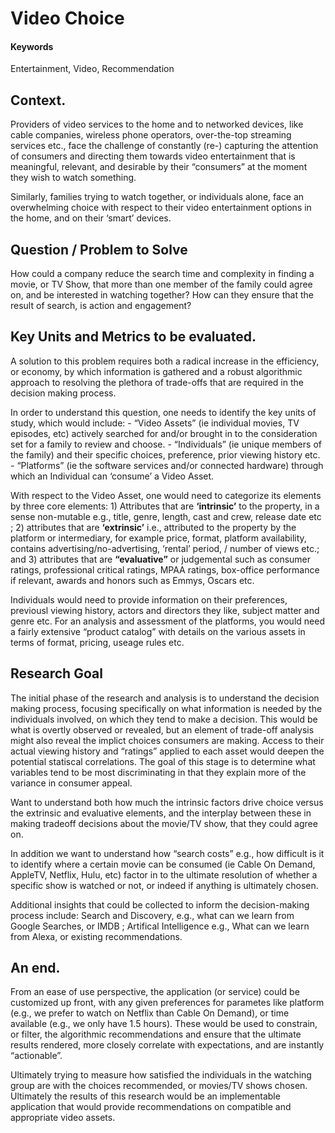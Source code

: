 # Video Choice

#### Keywords {-}

Entertainment, Video, Recommendation

## Context.

Providers of video services to the home and to networked devices, like cable companies, wireless phone operators, over-the-top streaming services etc., face the challenge of constantly (re-) capturing the attention of consumers and directing them towards video entertainment that is meaningful, relevant, and desirable by their “consumers” at the moment they wish to watch something.

Similarly, families trying to watch together, or individuals alone, face an overwhelming choice with respect to their video entertainment options in the home, and on their ‘smart’ devices.

## Question / Problem to Solve
How could a company reduce the search time and complexity in finding a movie, or TV Show, that more than one member of the family could agree on, and be interested in watching together?  How can they ensure that the result of search, is action and engagement?

## Key Units and Metrics to be evaluated.
A solution to this problem requires both a radical increase in the efficiency, or economy, by which information is gathered and a robust algorithmic approach to resolving the plethora of trade-offs that are required in the decision making process.  

In order to understand this question, one needs to identify the key units of study, which would include: 
- "Video Assets" (ie individual movies, TV episodes, etc) actively searched for and/or brought in to the consideration set for a family to review and choose.
- "Individuals" (ie unique members of the family) and their specific choices, preference, prior viewing history etc.
- "Platforms" (ie the software services and/or connected hardware) through which an Individual can 'consume' a Video Asset.

With respect to the Video Asset, one would need to categorize its elements by three core elements: 1) Attributes that are **'intrinsic'** to the property, in a sense non-mutable e.g., title, genre, length, cast and crew, release date etc ; 2) attributes that are **'extrinsic'** i.e., attributed to the property by the platform  or intermediary, for example price, format, platform availability, contains advertising/no-advertising, 'rental' period, / number of views etc.; and 3) attributes that are **"evaluative"** or judgemental such as consumer ratings, professional critical ratings, MPAA ratings, box-office performance if relevant, awards and honors such as Emmys, Oscars etc. 

Individuals would need to provide information on their preferences, previousl viewing history, actors and directors they like, subject matter and genre etc.   For an analysis and assessment of the platforms, you would need a fairly extensive "product catalog" with details on the various assets in terms of format, pricing, useage rules etc. 

## Research Goal

The initial phase of the research and analysis is to understand the decision making process, focusing specifically on what information is needed by the individuals involved, on which they tend to make a decision.  This would be what is overtly observed or revealed, but an element of trade-off analysis might also reveal the implict choices consumers are making.  Access to their actual viewing history and "ratings" applied to each asset would deepen the potential statiscal correlations. The goal of this stage is to determine what variables tend to be most discriminating in that they explain more of the variance in consumer appeal.

Want to understand both how much the intrinsic factors drive choice versus the extrinsic and evaluative elements, and the interplay between these in making tradeoff decisions about the movie/TV show, that they could agree on.

In addition we want to understand how "search costs" e.g., how difficult is it to identify where a certain movie can be consumed (ie Cable On Demand, AppleTV, Netflix, Hulu, etc) factor in to the ultimate resolution of whether a specific show is watched or not, or indeed if anything is ultimately chosen.

Additional insights that could be collected to inform the decision-making process include: Search and Discovery, e.g., what can we learn from Google Searches, or IMDB ; Artifical Intelligence e.g., What can we learn from Alexa, or existing recommendations.

## An end.

From an ease of use perspective, the application (or service) could be customized up front, with any given preferences for parametes like platform (e.g., we prefer to watch on Netflix than Cable On Demand), or time available (e.g., we only have 1.5 hours).  These would be used to constrain, or filter, the algorithmic recommendations and ensure that the ultimate results rendered, more closely correlate with expectations, and are instantly "actionable".

Ultimately trying to measure how satisfied the individuals in the watching group are with the choices recommended, or movies/TV shows chosen.  Ultimately the results of this research would be an implementable application that would provide recommendations on compatible and appropriate video assets.  
